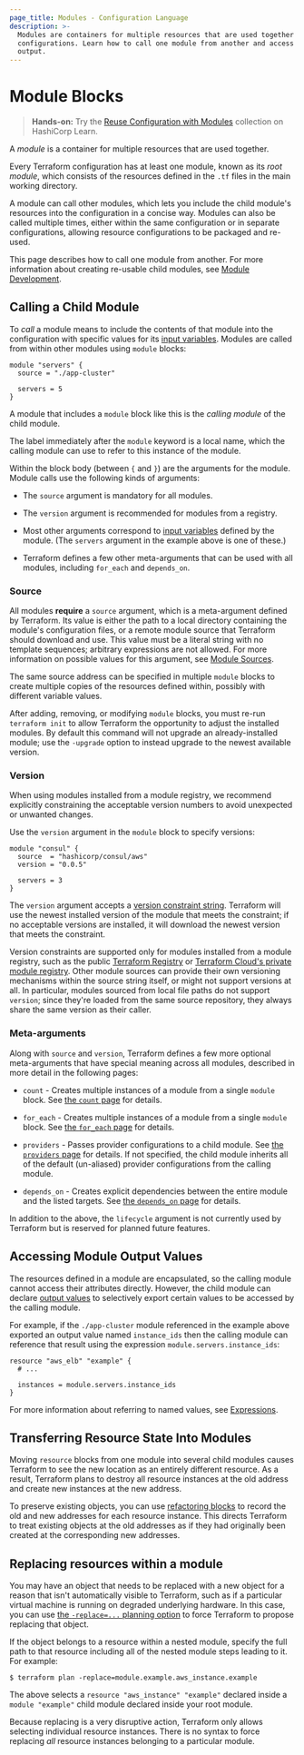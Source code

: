 ```yaml
---
page_title: Modules - Configuration Language
description: >-
  Modules are containers for multiple resources that are used together in
  configurations. Learn how to call one module from another and access module
  output.
---
```


# Module Blocks

> **Hands-on:** Try the [Reuse Configuration with Modules](https://learn.hashicorp.com/collections/terraform/modules?utm_source=WEBSITE&utm_medium=WEB_IO&utm_offer=ARTICLE_PAGE&utm_content=DOCS) collection on HashiCorp Learn.

A _module_ is a container for multiple resources that are used together.

Every Terraform configuration has at least one module, known as its
_root module_, which consists of the resources defined in the `.tf` files in
the main working directory.

A module can call other modules, which lets you include the child module's
resources into the configuration in a concise way. Modules
can also be called multiple times, either within the same configuration or
in separate configurations, allowing resource configurations to be packaged
and re-used.

This page describes how to call one module from another. For more information
about creating re-usable child modules, see [Module Development](/language/modules/develop).

## Calling a Child Module

To _call_ a module means to include the contents of that module into the
configuration with specific values for its
[input variables](/language/values/variables). Modules are called
from within other modules using `module` blocks:

```hcl
module "servers" {
  source = "./app-cluster"

  servers = 5
}
```

A module that includes a `module` block like this is the _calling module_ of the
child module.

The label immediately after the `module` keyword is a local name, which the
calling module can use to refer to this instance of the module.

Within the block body (between `{` and `}`) are the arguments for the module.
Module calls use the following kinds of arguments:

- The `source` argument is mandatory for all modules.

- The `version` argument is recommended for modules from a registry.

- Most other arguments correspond to [input variables](/language/values/variables)
  defined by the module. (The `servers` argument in the example above is one of
  these.)

- Terraform defines a few other meta-arguments that can be used with all
  modules, including `for_each` and `depends_on`.

### Source

All modules **require** a `source` argument, which is a meta-argument defined by
Terraform. Its value is either the path to a local directory containing the
module's configuration files, or a remote module source that Terraform should
download and use. This value must be a literal string with no template
sequences; arbitrary expressions are not allowed. For more information on
possible values for this argument, see [Module Sources](/language/modules/sources).

The same source address can be specified in multiple `module` blocks to create
multiple copies of the resources defined within, possibly with different
variable values.

After adding, removing, or modifying `module` blocks, you must re-run
`terraform init` to allow Terraform the opportunity to adjust the installed
modules. By default this command will not upgrade an already-installed module;
use the `-upgrade` option to instead upgrade to the newest available version.

### Version

When using modules installed from a module registry, we recommend explicitly
constraining the acceptable version numbers to avoid unexpected or unwanted
changes.

Use the `version` argument in the `module` block to specify versions:

```shell
module "consul" {
  source  = "hashicorp/consul/aws"
  version = "0.0.5"

  servers = 3
}
```

The `version` argument accepts a [version constraint string](/language/expressions/version-constraints).
Terraform will use the newest installed version of the module that meets the
constraint; if no acceptable versions are installed, it will download the newest
version that meets the constraint.

Version constraints are supported only for modules installed from a module
registry, such as the public [Terraform Registry](https://registry.terraform.io/)
or [Terraform Cloud's private module registry](/cloud-docs/registry).
Other module sources can provide their own versioning mechanisms within the
source string itself, or might not support versions at all. In particular,
modules sourced from local file paths do not support `version`; since
they're loaded from the same source repository, they always share the same
version as their caller.

### Meta-arguments

Along with `source` and `version`, Terraform defines a few more
optional meta-arguments that have special meaning across all modules,
described in more detail in the following pages:

- `count` - Creates multiple instances of a module from a single `module` block.
  See [the `count` page](/language/meta-arguments/count)
  for details.

- `for_each` - Creates multiple instances of a module from a single `module`
  block. See
  [the `for_each` page](/language/meta-arguments/for_each)
  for details.

- `providers` - Passes provider configurations to a child module. See
  [the `providers` page](/language/meta-arguments/module-providers)
  for details. If not specified, the child module inherits all of the default
  (un-aliased) provider configurations from the calling module.

- `depends_on` - Creates explicit dependencies between the entire
  module and the listed targets. See
  [the `depends_on` page](/language/meta-arguments/depends_on)
  for details.

In addition to the above, the `lifecycle` argument is not currently used by
Terraform but is reserved for planned future features.

## Accessing Module Output Values

The resources defined in a module are encapsulated, so the calling module
cannot access their attributes directly. However, the child module can
declare [output values](/language/values/outputs) to selectively
export certain values to be accessed by the calling module.

For example, if the `./app-cluster` module referenced in the example above
exported an output value named `instance_ids` then the calling module
can reference that result using the expression `module.servers.instance_ids`:

```hcl
resource "aws_elb" "example" {
  # ...

  instances = module.servers.instance_ids
}
```

For more information about referring to named values, see
[Expressions](/language/expressions).

## Transferring Resource State Into Modules

Moving `resource` blocks from one module into several child modules causes
Terraform to see the new location as an entirely different resource. As a
result, Terraform plans to destroy all resource instances at the old address
and create new instances at the new address.

To preserve existing objects, you can use
[refactoring blocks](/language/modules/develop/refactoring) to record the old and new
addresses for each resource instance. This directs Terraform to treat existing
objects at the old addresses as if they had originally been created at the
corresponding new addresses.

## Replacing resources within a module

You may have an object that needs to be replaced with a new object for a reason
that isn't automatically visible to Terraform, such as if a particular virtual
machine is running on degraded underlying hardware. In this case, you can use
[the `-replace=...` planning option](/cli/commands/plan#replace-address)
to force Terraform to propose replacing that object.

If the object belongs to a resource within a nested module, specify the full
path to that resource including all of the nested module steps leading to it.
For example:

```shellsession
$ terraform plan -replace=module.example.aws_instance.example
```

The above selects a `resource "aws_instance" "example"` declared inside a
`module "example"` child module declared inside your root module.

Because replacing is a very disruptive action, Terraform only allows selecting
individual resource instances. There is no syntax to force replacing _all_
resource instances belonging to a particular module.
